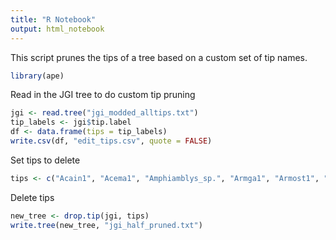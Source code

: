 ```yaml
---
title: "R Notebook"
output: html_notebook
---
```

This script prunes the tips of a tree based on a custom set of tip names.

```r
library(ape)
```

Read in the JGI tree to do custom tip pruning
```r
jgi <- read.tree("jgi_modded_alltips.txt")
tip_labels <- jgi$tip.label
df <- data.frame(tips = tip_labels)
write.csv(df, "edit_tips.csv", quote = FALSE)
```

Set tips to delete
```r
tips <- c("Acain1", "Acema1", "Amphiamblys_sp.", "Armga1", "Armost1", "Arnium", "Arxula", "Ascni1", "Aspacu1", "Aspbru1", "Aspcos1", "Aspell1", "Aspergillus_nomius3137_1", "Aspeuc1", "Aspfij1", "Asphet1", "Asphom1", "Aspibe1", "Aspind1", "Aspjap1", "Asplac1", "Aspneo1", "Asppip1", "Asppseute1", "Aspsac1", "Aspscl1", "Aspscle1", "Aspuva1", "Aspvad1", "Aspvio1", "Bimnz1", "Biscogniauxia_sp.", "Cadophora_sp.", "Cadophora_sp.", "Canmem1", "CerAGI", "Cersp1", "Chaetomium_sp.", "Chytriomyces_sp.", "Cladorrhinum_sp.", "Cladorrhinum_sp.", "Coniochaeta_sp.", "Copmar1", "Copmic2", "Coprinopsis_sp.", "Copromyces_sp.", "Cordyceps_sp.", "Crycu1", "Cryte1", "Daldinia_sp.", "Decga1", "Densp1", "Diohu1", "Emericellopsis_sp.", "Endogone_sp", "Erebi1", "Fennellomyces_sp.", "FoxFo5176", "FoxII5", "Fusarium_oxysporum_2", "Fusarium_sp.", "Ganoderma_sp.", "Haplosporangium_sp.", "Haplosporangium_sp.", "Haplosporangium_sp.", "Helsul1", "Hydru2", "Hypoxylon_sp.", "Hypoxylon_sp.", "Hypoxylon_sp.", "Hypoxylon_sp.", "Hypoxylon_sp.", "Hypoxylon_sp.", "Hypoxylon_sp.", "Hypoxylon_sp.", "Hypoxylon_sp.", "Hypoxylon_sp.", "Ilyonectria_sp.", "Ilyonectria_sp.", "Jamsp1", "Lachancea_sp.", "Lacqui1", "Lactifluus_cf.", "Lactifluus_cf.", "Leisp1", "Leotiomycetes_sp.", "Leotiomycetes_sp.", "Leptodontidium_sp.", "Linin1", "Lizem1", "Marfi1", "Maseb1", "Meimi1", "MicG_I_3", "Micmi1", "Morhum1", "Morimp1", "Mortierella_sp.", "Mortierella_sp.", "Mortierella_sp.", "Mortierella_sp.", "Mortierella_sp.", "Mortierella_sp.", "Mortierella_sp.", "Mortierella_sp.", "Mortierella_sp.", "Mortierella_sp.", "Mortierella_sp.", "Mortierella_sp.", "Mortierella_sp.", "Mortierella_sp.", "Mortierella_sp.", "Mycgal1", "Mycosphaerella", "Mytre1", "Nemania_sp.", "Nemania_sp.", "Nemania_sp.", "Orpinomyces_sp.", "Panru1", "Paxam1", "Pecoramyces_sp.", "Peniophora_sp.", "Perma1", "Pestalotiopsis_sp.", "Phlebopus_sp.", "Phyllosticta_sp.", "Piromyces_sp.", "Pisolithus_sp.", "Pleery1", "Plucer1", "Podospora_aff.", "Polbr1", "Pseudogymnoascus_sp.", "Pseudogymnoascus_sp.", "Pseudogymnoascus_sp.", "Pseudogymnoascus_sp.", "Pseudogymnoascus_sp.", "Pseudogymnoascus_sp.", "Pyrenochaeta_sp.", "Rachicladosporium_sp.", "Rhexocercosporidium_sp.", "Rhihy1", "Rhiir2_1", "RhiirA1_1", "RhiirB3", "RhiirC2", "Rhili1", "Rhodotorula_sp.", "Rhodotorula_sp.", "Rhodsp1", "Ricmel1", "Saccharomycetaceae_sp", "Setho1", "Sistotrema_sp.", "Sorhu1", "Stagonospora_sp.", "Suidec1", "Suigr1", "Suihi1", "Suillus_cf.", "Synps1", "Terbo2", "Termitomyces_sp.", "Tescy1", "Thasp1", "Thega1", "Tilwa1", "Trace1", "Traci1", "Tribi1", "Tubbor1", "Umbelopsis_sp.", "Umbra1", "Ustsp1", "Xerba1", "Xylaria_cf.", "Xylaria_cf.", "Xylaria_sp.", "Xylaria_sp.", "Xylaria_sp.", "Xylaria_sp.", "Xylaria_sp.", "Xylaria_sp.", "Xylariaceae_sp.", "Xylariaceae_sp.", "Xylariaceae_sp.", "Xylariaceae_sp.", "Xylariaceae_sp.", "Xylariaceae_sp.", "Xylariaceae_sp.", "Xylariaceae_sp.", "Xylariaceae_sp.", "Xylariales_sp.", "Xylariomycetidae_sp.", "Xylariomycetidae_sp.", "Yarrowia_lipolytica_1", "Gelatoporia")
```

Delete tips
```r
new_tree <- drop.tip(jgi, tips)
write.tree(new_tree, "jgi_half_pruned.txt")
```